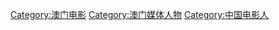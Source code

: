[[Category:澳门电影|Category:澳门电影]]
[[Category:澳门媒体人物|Category:澳门媒体人物]]
[[Category:中国电影人|Category:中国电影人]]